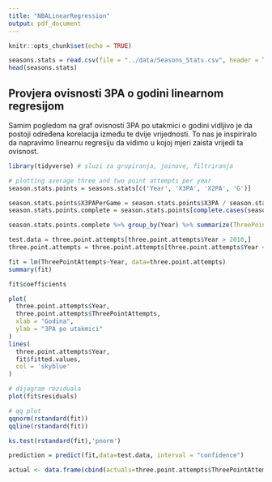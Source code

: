 ```yaml
---
title: "NBALinearRegression"
output: pdf_document
---
```


```r
knitr::opts_chunk$set(echo = TRUE)
```

```r

seasons.stats = read.csv(file = "../data/Seasons_Stats.csv", header = TRUE)
head(seasons.stats)

```

## Provjera ovisnosti 3PA o godini linearnom regresijom

Samim pogledom na graf ovisnosti 3PA po utakmici o godini vidljivo je da postoji određena korelacija između te dvije vrijednosti.
To nas je inspiriralo da napravimo linearnu regresiju da vidimo u kojoj mjeri zaista vrijedi ta ovisnost.

```r

library(tidyverse) # sluzi za grupiranja, joinove, filtriranja

# plotting average three and two point attempts per year
season.stats.points = seasons.stats[c('Year', 'X3PA', 'X2PA', 'G')]

season.stats.points$X3PAPerGame = season.stats.points$X3PA / season.stats.points$G
season.stats.points.complete = season.stats.points[complete.cases(season.stats.points),]

season.stats.points.complete %>% group_by(Year) %>% summarize(ThreePointAttempts = mean(X3PAPerGame)) -> three.point.attempts

test.data = three.point.attempts[three.point.attempts$Year > 2010,]
three.point.attempts = three.point.attempts[three.point.attempts$Year <= 2010,]

fit = lm(ThreePointAttempts~Year, data=three.point.attempts)
summary(fit)

fit$coefficients

plot(
  three.point.attempts$Year, 
  three.point.attempts$ThreePointAttempts, 
  xlab = "Godina", 
  ylab = "3PA po utakmici"
)
lines(
  three.point.attempts$Year, 
  fit$fitted.values, 
  col = 'skyblue'
)

# dijagram reziduala
plot(fit$residuals)

# qq plot
qqnorm(rstandard(fit))
qqline(rstandard(fit))

ks.test(rstandard(fit),'pnorm')

prediction = predict(fit,data=test.data, interval = "confidence")

actual <- data.frame(cbind(actuals=three.point.attempts$ThreePointAttempts, predicteds=prediction))
```
